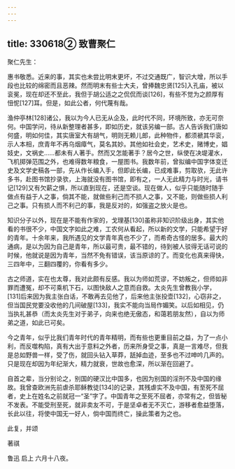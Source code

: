 ```yaml
---
---
---
```

title: 330618② 致曹聚仁
---




聚仁先生：

惠书敬悉。近来的事，其实也未尝比明末更坏，不过交通既广，智识大增，所以手段也比较的绵密而且恶辣。然而明末有些士大夫，曾捧魏忠贤[125]入孔庙，被以衮冕，现在却还不至此，我但于胡公适之之侃侃而谈[126]，有些不觉为之颜厚有忸怩[127]耳。但是，如此公者，何代蔑有哉。

渔仲亭林[128]诸公，我以为今人已无从企及，此时代不同，环境所致，亦无可奈何。中国学问，待从新整理者甚多，即如历史，就该另编一部。古人告诉我们唐如何盛，明如何佳，其实唐室大有胡气，明则无赖儿郎，此种物件，都须褫其华衮，示人本相，庶青年不再乌烟瘴气，莫名其妙。其他如社会史，艺术史，赌博史，娼妓史，文祸史……都未有人著手。然而又怎能著手？居今之世，纵使在决堤灌水，飞机掷弹范围之外，也难得数年粮食，一屋图书。我数年前，曾拟编中国字体变迁史及文学史稿各一部，先从作长编入手，但即此长编，已成难事，剪取欤，无此许多书，赴图书馆抄录欤，上海就没有图书馆，即有之，一人无此精力与时光，请书记[129]又有欠薪之惧，所以直到现在，还是空谈。现在做人，似乎只能随时随手做点有益于人之事，倘其不能，就做些利己而不损人之事，又不能，则做些损人利己之事。只有损人而不利己的事，我是反对的，如强盗之放火是也。

知识分子以外，现在是不能有作家的，戈理基[130]虽称非知识阶级出身，其实他看的书很不少，中国文字如此之难，工农何从看起，所以新的文学，只能希望于好的青年。十余年来，我所遇见的文学青年真也不少了，而希奇古怪的居多。最大的通病，是以为因为自己是青年，所以最可贵，最不错的，待到被人驳得无话可说的时候，他就说是因为青年，当然不免有错误，该当原谅的了。而变化也真来得快，三四年中，三翻四覆的，你看有多少。

古之师道，实在也太尊，我对此颇有反感。我以为师如荒谬，不妨叛之，但师如非罪而遭冤，却不可乘机下石，以图快敌人之意而自救。太炎先生曾教我小学，[131]后来因为我主张白话，不敢再去见他了，后来他主张投壶[132]，心窃非之，但当国民党要没收他的几间破屋[133]，我实不能向当局作媚笑。以后如相见，仍当执礼甚恭（而太炎先生对于弟子，向来也绝无傲态，和蔼若朋友然），自以为师弟之道，如此已可矣。

今之青年，似乎比我们青年时代的青年精明，而有些也更重目前之益，为了一点小利，而反噬构陷，真有大出于意料之外者，历来所身受之事，真是一言难尽，但我是总如野兽一样，受了伤，就回头钻入草莽，舐掉血迹，至多也不过呻吟几声的。只是现在却因为年纪渐大，精力就衰，世故也愈深，所以渐在回避了。

自首之辈，当分别论之，别国的硬汉比中国多，也因为别国的淫刑不及中国的缘故。我曾查欧洲先前虐杀耶稣教徒[134]的记录，其残虐实不及中国，有至死不屈者，史上在姓名之前就冠一“圣”字了。中国青年之至死不屈者，亦常有之，但皆秘不发表。不能受刑至死，就非卖友不可，于是坚卓者无不灭亡，游移者愈益堕落，长此以往，将使中国无一好人，倘中国而终亡，操此策者为之也。

此复，并颂

著祺

鲁迅 启上 六月十八夜。